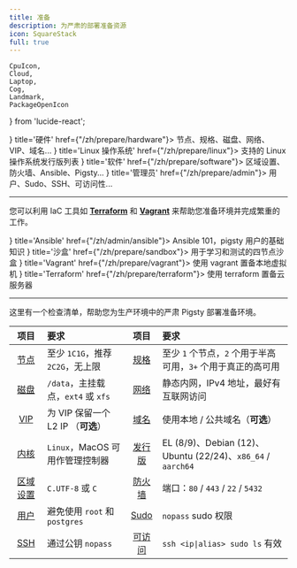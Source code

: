 ```yaml
---
title: 准备
description: 为严肃的部署准备资源
icon: SquareStack
full: true
---
```



    CpuIcon,
    Cloud,
    Laptop,
    Cog,
    Landmark,
    PackageOpenIcon
} from 'lucide-react';

<Cards>
    <Card icon={<CpuIcon className="text-indigo-600"/>} title='硬件' href={"/zh/prepare/hardware"}>
        节点、规格、磁盘、网络、VIP、域名...
    </Card>
    <Card icon={<Cog className="text-rose-500"/>} title='Linux 操作系统' href={"/zh/prepare/linux"}>
        支持的 Linux 操作系统发行版列表
    </Card>
    <Card icon={<CpuIcon className="text-indigo-600"/>} title='软件' href={"/zh/prepare/software"}>
        区域设置、防火墙、Ansible、Pigsty...
    </Card>
    <Card icon={<Landmark className="text-amber-500"/>} title='管理员' href={"/zh/prepare/admin"}>
        用户、Sudo、SSH、可访问性...
    </Card>

</Cards>

--------

您可以利用 IaC 工具如 [**Terraform**](/zh/prepare/terraform) 和 [**Vagrant**](/zh/prepare/vagrant) 来帮助您准备环境并完成繁重的工作。

<Cards>
    <Card icon={<PackageOpenIcon className="text-black"/>} title='Ansible' href={"/zh/admin/ansible"}>
        Ansible 101，pigsty 用户的基础知识
    </Card>
    <Card icon={<PackageOpenIcon className="text-emerald-500"/>} title='沙盒' href={"/zh/prepare/sandbox"}>
        用于学习和测试的四节点沙盒
    </Card>
    <Card icon={<Laptop className="text-violet-500"/>} title='Vagrant' href={"/zh/prepare/vagrant"}>
        使用 vagrant 置备本地虚拟机
    </Card>
    <Card icon={<Cloud className="text-cyan-500"/>} title='Terraform' href={"/zh/prepare/terraform"}>
        使用 terraform 置备云服务器
    </Card>
</Cards>

--------

这里有一个检查清单，帮助您为生产环境中的严肃 Pigsty 部署准备环境。

|               项目                | 要求                                           |                       项目                       | 要求                                                     |
|:---------------------------------:|:----------------------------------------------|:------------------------------------------------:|:--------------------------------------------------------|
|  [节点](/zh/prepare/hardware#node)   | 至少 `1C1G`，推荐 `2C2G`，无上限                |          [规格](/zh/prepare/hardware#spec)          | 至少 `1` 个节点，`2` 个用于半高可用，`3+` 个用于真正的高可用        |
|  [磁盘](/zh/prepare/hardware#disk)   | `/data`，主挂载点，`ext4` 或 `xfs`               |       [网络](/zh/prepare/hardware#network)       | 静态内网，IPv4 地址，最好有互联网访问                          |
|   [VIP](/zh/prepare/hardware#vip)    | 为 VIP 保留一个 L2 IP （**可选**）                |        [域名](/zh/prepare/hardware#domain)        | 使用本地 / 公共域名（**可选**）                            |
| [内核](/zh/prepare/software#linux) | `Linux`，MacOS 可用作管理控制器                  |             [发行版](/zh/prepare/linux)             | EL (8/9)、Debian (12)、Ubuntu (22/24)、`x86_64` / `aarch64` |
| [区域设置](/zh/prepare/software#linux) | `C.UTF-8` 或 `C`                            |      [防火墙](/zh/prepare/software#firewall)      | 端口：`80` / `443` / `22` / `5432`                      |
|    [用户](/zh/prepare/admin#user)    | 避免使用 `root` 和 `postgres`                  |      [Sudo](/zh/prepare/admin#sudo-privileges)      | `nopass` sudo 权限                                     |
|     [SSH](/zh/prepare/admin#ssh)     | 通过公钥 `nopass`                             | [可访问](/zh/prepare/admin#check-accessibility) | `ssh <ip\|alias> sudo ls` 有效                         |
